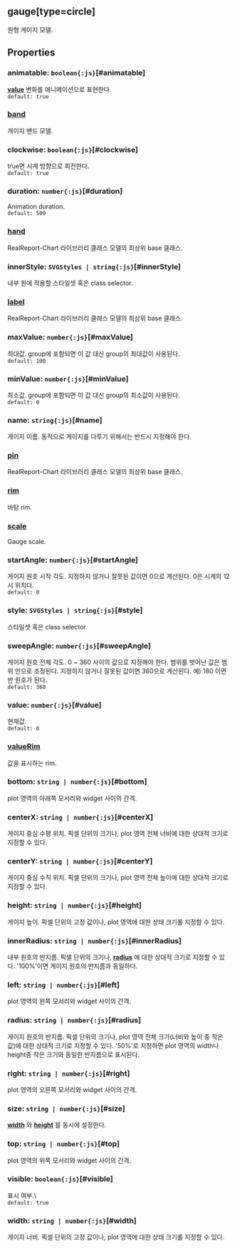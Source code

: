 ## gauge[type=circle]
원형 게이지 모델.
## Properties

### animatable: `boolean{:js}`[#animatable]
**[value](#value)**  변화를 애니메이션으로 표현한다.  
`default: true`  

### [band](./circle/band)
게이지 밴드 모델.  

### clockwise: `boolean{:js}`[#clockwise]
true면 시계 방향으로 회전한다.  
`default: true`  

### duration: `number{:js}`[#duration]
Animation duration.  
`default: 500`  

### [hand](./circle/hand)
RealReport-Chart 라이브러리 클래스 모델의 최상위 base 클래스.

  

### innerStyle: `SVGStyles | string{:js}`[#innerStyle]
내부 원에 적용할 스타일셋 혹은 class selector.  

### [label](./circle/label)
RealReport-Chart 라이브러리 클래스 모델의 최상위 base 클래스.

  

### maxValue: `number{:js}`[#maxValue]
최대값.
group에 포함되면 이 값 대신 group의 최대값이 사용된다.  
`default: 100`  

### minValue: `number{:js}`[#minValue]
최소값.
group에 포함되면 이 값 대신 group의 최소값이 사용된다.  
`default: 0`  

### name: `string{:js}`[#name]
게이지 이름.
동적으로 게이지를 다루기 위해서는 반드시 지정해야 한다.  

### [pin](./circle/pin)
RealReport-Chart 라이브러리 클래스 모델의 최상위 base 클래스.

  

### [rim](./circle/rim)
바탕 rim.  

### [scale](./circle/scale)
Gauge scale.  

### startAngle: `number{:js}`[#startAngle]
게이지 원호 시작 각도.
지정하지 않거나 잘못된 값이면 0으로 계산된다.
0은 시계의 12시 위치다.  
`default: 0`  

### style: `SVGStyles | string{:js}`[#style]
스타일셋 혹은 class selector.  

### sweepAngle: `number{:js}`[#sweepAngle]
게이지 원호 전체 각도.
0 ~ 360 사이의 값으로 지정해야 한다.
범위를 벗어난 값은 범위 안으로 조정된다.
지정하지 않거나 잘못된 값이면 360으로 계산된다.
예) 180 이면 반 원호가 된다.  
`default: 360`  

### value: `number{:js}`[#value]
현재값.  
`default: 0`  

### [valueRim](./circle/valueRim)
값을 표시하는 rim.  

### bottom: `string | number{:js}`[#bottom]
plot 영역의 아래쪽 모서리와 widget 사이의 간격.  

### centerX: `string | number{:js}`[#centerX]
게이지 중심 수평 위치.
픽셀 단위의 크기나, plot 영역 전체 너비에 대한 상대적 크기로 지정할 수 있다.  

### centerY: `string | number{:js}`[#centerY]
게이지 중심 수직 위치.
픽셀 단위의 크기나, plot 영역 전체 높이에 대한 상대적 크기로 지정할 수 있다.  

### height: `string | number{:js}`[#height]
게이지 높이.
픽셀 단위의 고정 값이나, plot 영역에 대한 상태 크기롤 지정할 수 있다.  

### innerRadius: `string | number{:js}`[#innerRadius]
내부 원호의 반지름.
픽셀 단위의 크기나,  **[radius](#radius)** 에 대한 상대적 크기로 지정할 수 있다.
'100%'이면 게이지 원호의 반지름과 동일하다.  

### left: `string | number{:js}`[#left]
plot 영역의 왼쪽 모서리와 widget 사이의 간격.  

### radius: `string | number{:js}`[#radius]
게이지 원호의 반지름.
픽셀 단위의 크기나, plot 영역 전체 크기(너비와 높이 중 작은 값)에 대한 상대적 크기로 지정할 수 있다.
'50%'로 지정하면 plot 영역의 width나 height중 작은 크기와 동일한 반지름으로 표시된다.  

### right: `string | number{:js}`[#right]
plot 영역의 오른쪽 모서리와 widget 사이의 간격.  

### size: `string | number{:js}`[#size]
**[width](#width)** 와  **[height](#height)** 를 동시에 설정한다.  

### top: `string | number{:js}`[#top]
plot 영역의 위쪽 모서리와 widget 사이의 간격.  

### visible: `boolean{:js}`[#visible]
표시 여부.\  
`default: true`  

### width: `string | number{:js}`[#width]
게이지 너비.
픽셀 단위의 고정 값이나, plot 영역에 대한 상태 크기롤 지정할 수 있다.  
